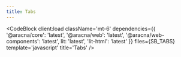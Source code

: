 ```yaml
---
title: Tabs
---
```



<TabsComponentBlock client:load />

<CodeBlock
  client:load
  className='mt-6'
  dependencies={{
    '@aracna/core': 'latest',
    '@aracna/web': 'latest',
    '@aracna/web-components': 'latest',
    lit: 'latest',
    'lit-html': 'latest'
  }}
  files={SB_TABS}
  template='javascript'
  title='Tabs'
/>
